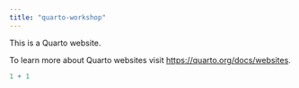 ```yaml
---
title: "quarto-workshop"
---
```


This is a Quarto website.

To learn more about Quarto websites visit <https://quarto.org/docs/websites>.

```r
1 + 1
```
